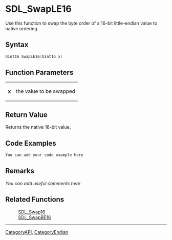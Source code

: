 
= SDL_SwapLE16 =
Use this function to swap the byte order of a 16-bit little-endian value to native ordering.


== Syntax ==
<syntaxhighlight lang='c++'>
Uint16 SwapLE16(Uint16 x)
</syntaxhighlight>

== Function Parameters ==
{|
|'''x'''
|the value to be swapped
|}

== Return Value ==
Returns the native 16-bit value.

== Code Examples ==
<syntaxhighlight lang='c++'>
You can add your code example here
</syntaxhighlight>

== Remarks ==
''You can add useful comments here''

== Related Functions ==
:[[SDL_Swap16]]
:[[SDL_SwapBE16]]

----
[[CategoryAPI]], [[CategoryEndian]]

